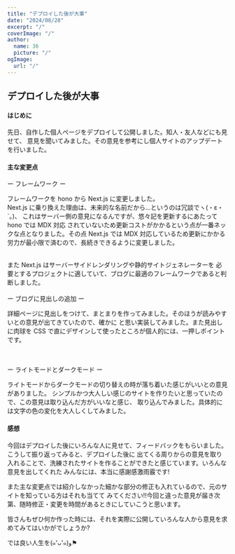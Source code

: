 ```yaml
---
title: "デプロイした後が大事"
date: "2024/08/28"
excerpt: "/"
coverImage: "/"
author:
  name: 36
  picture: "/"
ogImage:
  url: "/"
---
```


## デプロイした<span>後</span>が大事

#### はじめに

先日、自作した個人ページをデプロイして公開しました。知人・友人などにも見せて、
意見を聞いてみました。その意見を参考にし個人サイトのアップデートを行いました。

#### 主な変更点

<span>ー</span> フレームワーク <span>ー</span>

フレームワークを hono から Next.js に変更しました。<br />
Next.js に乗り換えた理由は、未来的な名前だから…というのは冗談でヽ(・ε・`。)、
これはサーバー側の意見になるんですが、悠々記を更新するにあたって hono では MDX 対応
されていないため<span>更新コストがかかる</span>という点が一番ネックな点となりました。その点
Next.js では MDX 対応しているため更新にかかる労力が最小限で済むので、長続きできるように変更しました。

<br />
また Next.js は<span>サーバーサイドレンダリングや静的サイトジェネレーター</span>を
必要とするプロジェクトに適していて、ブログに最適のフレームワークであると判断しました。

<br />
<br />
<span>ー</span> ブログに見出しの追加 <span>ー</span>

詳細ページに見出しをつけて、まとまりを作ってみました。そのほうが読みやすいとの意見が出てきていたので、確かに
と思い実装してみました。また見出しに<span>肉球</span>を CSS で直にデザインして使ったところが個人的には、一押しポイントです。

<br />
<br />
<span>ー</span> ライトモードとダークモード <span>ー</span>

ライトモードからダークモードの切り替えの時が<span>落ち着いた感じがいい</span>との意見がありました。
シンプルかつ大人しい感じのサイトを作りたいと思っていたので、この意見は取り込んだ方がいいなと感じ、
取り込んでみました。具体的には文字の色の変化を大人しくしてみました。

#### 感想

今回はデプロイした<span>後</span>にいろんな人に見せて、フィードバックをもらいました。こうして振り返ってみると、デプロイした後に
出てくる周りからの意見を取り入れることで、洗練されたサイトを作ることができたと感じています。いろんな意見を出してくれた
みんなには、本当に感謝感激雨霰です!

また<span>主な変更点</span>では紹介しなかった細かな部分の修正も入れているので、元のサイトを知っている方はそれも当てて
みてください!!今回と違った意見が届き次第、随時修正・変更を時間があるときにしていこうと思います。

皆さんもぜひ何か作った時には、それを実際に公開していろんな人から意見を求めてみてはいかがでしょうか?

では良い人生を(๑'ᴗ'๑)و⚑

